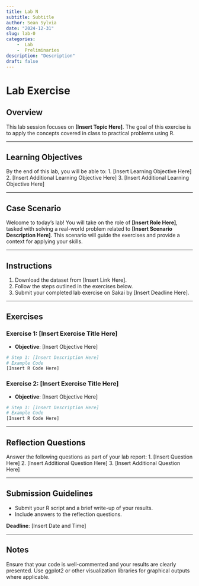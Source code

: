 ```yaml
---
title: Lab N
subtitle: Subtitle
author: Sean Sylvia
date: "2024-12-31"
slug: lab-0
categories: 
    -  Lab
    -  Preliminaries
description: "Description"
draft: false
---
```


# Lab Exercise

## Overview
This lab session focuses on **[Insert Topic Here]**. The goal of this exercise is to apply the concepts covered in class to practical problems using R.

---

## Learning Objectives
By the end of this lab, you will be able to:
1. [Insert Learning Objective Here]
2. [Insert Additional Learning Objective Here]
3. [Insert Additional Learning Objective Here]

---

## Case Scenario
Welcome to today’s lab! You will take on the role of **[Insert Role Here]**, tasked with solving a real-world problem related to **[Insert Scenario Description Here]**. This scenario will guide the exercises and provide a context for applying your skills.

---

## Instructions
1. Download the dataset from [Insert Link Here].
2. Follow the steps outlined in the exercises below.
3. Submit your completed lab exercise on Sakai by [Insert Deadline Here].

---

## Exercises
### Exercise 1: [Insert Exercise Title Here]
- **Objective**: [Insert Objective Here]
```r
# Step 1: [Insert Description Here]
# Example Code
[Insert R Code Here]
```

### Exercise 2: [Insert Exercise Title Here]
- **Objective**: [Insert Objective Here]
```r
# Step 1: [Insert Description Here]
# Example Code
[Insert R Code Here]
```

---

## Reflection Questions
Answer the following questions as part of your lab report:
1. [Insert Question Here]
2. [Insert Additional Question Here]
3. [Insert Additional Question Here]

---

## Submission Guidelines
- Submit your R script and a brief write-up of your results.
- Include answers to the reflection questions.

**Deadline**: [Insert Date and Time]

---

## Notes
Ensure that your code is well-commented and your results are clearly presented. Use ggplot2 or other visualization libraries for graphical outputs where applicable.
